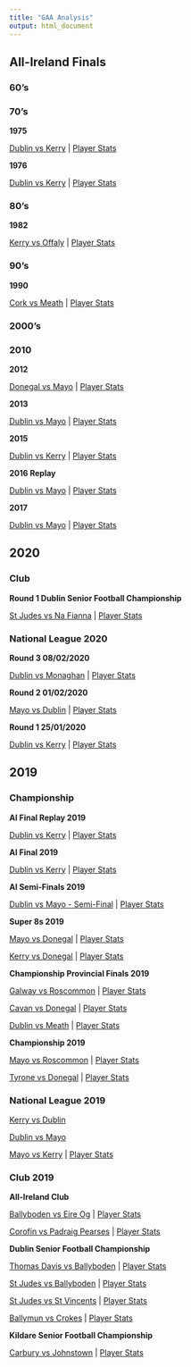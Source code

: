 ```yaml
---
title: "GAA Analysis"
output: html_document
---
```


## All-Ireland Finals {.tabset .tabset-fade .tabset-pills}


### 60's 

### 70's

**1975**


[Dublin vs Kerry](https://witnesstheanalysis.com/dubkeraif75.html) | [Player Stats](plystatsdubkeraif75.html)


**1976**


[Dublin vs Kerry](https://witnesstheanalysis.com/dubkeraif76.html) | [Player Stats](plystatsdubkeraif76.html)

### 80's

**1982**


[Kerry vs Offaly](https://witnesstheanalysis.com/keroffaif82.html) | [Player Stats](plystatskeroffaif82.html)

### 90's

**1990**


[Cork vs Meath](https://witnesstheanalysis.com/cormeaaif90.html) | [Player Stats](plystatscormeaaif90.html)

### 2000's


### 2010

**2012**


[Donegal vs Mayo](https://witnesstheanalysis.com/donmayaif12.html) | [Player Stats](plystatsdonmayaif12.html)

**2013**


[Dublin vs Mayo](https://witnesstheanalysis.com/dubmayaif13.html) | [Player Stats](plystatsdubmayaif13.html)


**2015**


[Dublin vs Kerry](https://witnesstheanalysis.com/dubkeraif15.html) | [Player Stats](plystatsdubkeraif15.html)

**2016 Replay**


[Dublin vs Mayo](https://witnesstheanalysis.com/dubmayaifr16.html) | [Player Stats](plystatsdubmayaifr16.html)

**2017**


[Dublin vs Mayo](https://witnesstheanalysis.com/dubmayaif17.html) | [Player Stats](plystatsdubmayaif17.html)


## 2020 {.tabset .tabset-fade .tabset-pills}

### Club 

**Round 1 Dublin Senior Football Championship**

[St Judes vs Na Fianna](https://witnesstheanalysis.com/judnafdsfc20.html) | [Player Stats](plystatsjudnafdsfc20.html)

### National League 2020


**Round 3 08/02/2020**

[Dublin vs Monaghan](https://witnesstheanalysis.com/dubmonnfl20.html) | [Player Stats](plystatsdubmonnfl20.html)

**Round 2 01/02/2020**

[Mayo vs Dublin](https://witnesstheanalysis.com/maydubnfl20.html) | [Player Stats](plystatsmaydubnfl20.html)

**Round 1 25/01/2020**

[Dublin vs Kerry](https://witnesstheanalysis.com/dubkernfl20.html) | [Player Stats](plystatsdubkernfl20.html)


## 2019 {.tabset .tabset-fade .tabset-pills}

### Championship


**AI Final Replay 2019**


[Dublin vs Kerry](https://witnesstheanalysis.com/dubkerfr.html) | [Player Stats](plystatsdubkerfr.html)

**AI Final 2019**


[Dublin vs Kerry](https://witnesstheanalysis.com/dubkerfa.html) | [Player Stats](plystatsdubkerfa.html)

**AI Semi-Finals 2019**

[Dublin vs Mayo - Semi-Final](https://witnesstheanalysis.com/dubmaysf.html) | [Player Stats](plystatsdubmaysf.html)

**Super 8s 2019**

[Mayo vs Donegal](https://witnesstheanalysis.com/maydon.html) | [Player Stats](plystatsmaydon.html)

[Kerry vs Donegal](https://witnesstheanalysis.com/kerdon.html) | [Player Stats](plystatskerdon.html) 

**Championship Provincial Finals 2019**

[Galway vs Roscommon](https://witnesstheanalysis.com/galros.html) | [Player Stats](plystatsgalros.html)

[Cavan vs Donegal](https://witnesstheanalysis.com/cavdon.html) | [Player Stats](plystatscavdon.html)

[Dublin vs Meath](https://witnesstheanalysis.com/dubmth.html) | [Player Stats](plystatsdubmth.html)

**Championship 2019**

[Mayo vs Roscommon](https://witnesstheanalysis.com/mayros.html) | [Player Stats](plystatsmayros.html)

[Tyrone vs Donegal](https://witnesstheanalysis.com/tyrdon.html) | [Player Stats](plystatstyrdon.html)

### National League 2019

[Kerry vs Dublin](https://witnesstheanalysis.com/kervsdub.html) 

[Dublin vs Mayo](https://witnesstheanalysis.com/dubvsmayo.html)

[Mayo vs Kerry](https://witnesstheanalysis.com/MayovsKerry.html) | [Player Stats](maykerplyrstats.html)

### Club 2019

**All-Ireland Club ** 

[Ballyboden vs Eire Og](https://witnesstheanalysis.com/bodeir.html)  | [Player Stats](plystatsbodeir.html)

[Corofin vs Padraig Pearses](https://witnesstheanalysis.com/corpad.html) | [Player Stats](plystatscorpad.html)

**Dublin Senior Football Championship**

[Thomas Davis vs Ballyboden](https://witnesstheanalysis.com/davbod.html) | [Player Stats](plystatsdavbod.html)

[St Judes vs Ballyboden](https://witnesstheanalysis.com/judbod.html) | [Player Stats](plystatsjudbod.html)

[St Judes vs St Vincents](https://witnesstheanalysis.com/judvin.html) | [Player Stats](plystatsjudvin.html)

[Ballymun vs Crokes](https://witnesstheanalysis.com/muncrk.html) | [Player Stats](plystatmuncrk.html)

**Kildare Senior Football Championship**

[Carbury vs Johnstown](https://witnesstheanalysis.com/carbjohn.html) | [Player Stats](plystatcarbjohn.html)

